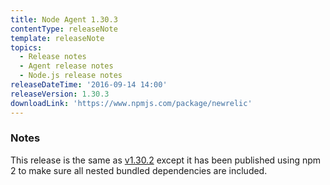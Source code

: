 ```yaml
---
title: Node Agent 1.30.3
contentType: releaseNote
template: releaseNote
topics:
  - Release notes
  - Agent release notes
  - Node.js release notes
releaseDateTime: '2016-09-14 14:00'
releaseVersion: 1.30.3
downloadLink: 'https://www.npmjs.com/package/newrelic'
---
```


### Notes

This release is the same as [v1.30.2](https://docs.newrelic.com/docs/release-notes/agent-release-notes/nodejs-release-notes/node-agent-1302) except it has been published using npm 2 to make sure all nested bundled dependencies are included.
